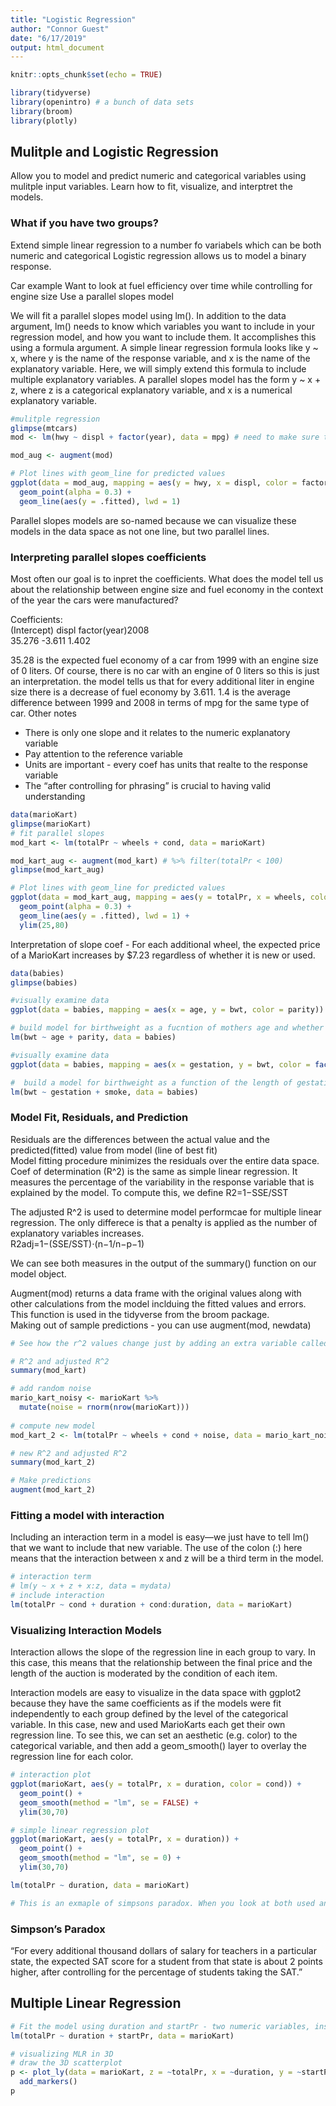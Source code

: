 ```yaml
---
title: "Logistic Regression"
author: "Connor Guest"
date: "6/17/2019"
output: html_document
---
```


```r
knitr::opts_chunk$set(echo = TRUE)
```

```r
library(tidyverse)
library(openintro) # a bunch of data sets
library(broom)
library(plotly)
```


## Mulitple and Logistic Regression

Allow you to model and predict numeric and categorical variables using mulitple input variables.
Learn how to fit, visualize, and interptret the models.

### What if you have two groups?
Extend simple linear regression to a number fo variabels which can be both numeric and categorical
Logistic regression allows us to model a binary response.

Car example
Want to look at fuel efficiency over time while controlling for engine size
Use a parallel slopes model

We will fit a parallel slopes model using lm(). In addition to the data argument, lm() needs to know which variables you want to include in your regression model, and how you want to include them. It accomplishes this using a formula argument. A simple linear regression formula looks like y ~ x, where y is the name of the response variable, and x is the name of the explanatory variable. Here, we will simply extend this formula to include multiple explanatory variables. A parallel slopes model has the form y ~ x + z, where z is a categorical explanatory variable, and x is a numerical explanatory variable.

```r
#mulitple regression
glimpse(mtcars)
mod <- lm(hwy ~ displ + factor(year), data = mpg) # need to make sure that r recognizes year as a categorical variable which is why you must use factor() 

mod_aug <- augment(mod)

# Plot lines with geom_line for predicted values
ggplot(data = mod_aug, mapping = aes(y = hwy, x = displ, color = factor.year.)) +
  geom_point(alpha = 0.3) +
  geom_line(aes(y = .fitted), lwd = 1)
```

Parallel slopes models are so-named because we can visualize these models in the data space as not one line, but two parallel lines. 

### Interpreting parallel slopes coefficients
Most often our goal is to inpret the coefficients. What does the model tell us about the relationship between engine size and fuel economy in the context of the year the cars were manufactured?  

Coefficients:  
     (Intercept)             displ  factor(year)2008    
          35.276            -3.611             1.402  
          
35.28 is the expected fuel economy of a car from 1999 with an engine size of 0 liters. Of course, there is no car with an engine of 0 liters so this is just an interpretation. the model tells us that for every additional liter in engine size there is a decrease of fuel economy by 3.611. 1.4 is the average difference between 1999 and 2008 in terms of mpg for the same type of car.
Other notes  

* There is only one slope and it relates to the numeric explanatory variable
* Pay attention to the reference variable
* Units are important - every coef has units that realte to the response variable 
* The "after controlling for phrasing" is crucial to having valid understanding

```r
data(marioKart)
glimpse(marioKart)
# fit parallel slopes
mod_kart <- lm(totalPr ~ wheels + cond, data = marioKart)

mod_kart_aug <- augment(mod_kart) # %>% filter(totalPr < 100)
glimpse(mod_kart_aug)

# Plot lines with geom_line for predicted values
ggplot(data = mod_kart_aug, mapping = aes(y = totalPr, x = wheels, color = cond)) +
  geom_point(alpha = 0.3) +
  geom_line(aes(y = .fitted), lwd = 1) +
  ylim(25,80)
```
Interpretation of slope coef - For each additional wheel, the expected price of a MarioKart increases by $7.23 regardless of whether it is new or used.


```r
data(babies)
glimpse(babies)

#visually examine data
ggplot(data = babies, mapping = aes(x = age, y = bwt, color = parity)) + geom_point()

# build model for birthweight as a fucntion of mothers age and whether or not it is her first child
lm(bwt ~ age + parity, data = babies)

#visually examine data
ggplot(data = babies, mapping = aes(x = gestation, y = bwt, color = factor(smoke))) + geom_point(alpha = .6)

#  build a model for birthweight as a function of the length of gestation and the mother's smoking status
lm(bwt ~ gestation + smoke, data = babies)


```

### Model Fit, Residuals, and Prediction

Residuals are the differences between the actual value and the predicted(fitted) value from model (line of best fit)    
Model fitting procedure minimizes the residuals over the entire data space.  
Coef of determination (R^2) is the same as simple linear regression. It measures the percentage of the variability in the response variable that is explained by the model. To compute this, we define
R2=1−SSE/SST

The adjusted R^2 is used to determine model performcae for multiple linear regression. The only differece is that a penalty is applied as the number of explanatory variables increases.   
R2adj=1−(SSE/SST)⋅(n−1/n−p−1)
  
We can see both measures in the output of the summary() function on our model object.

Augment(mod) returns a data frame with the original values along with other calculations from the model inclduing the fitted values and errors. This function is used in the tidyverse from the broom package.  
Making out of sample predictions - you can use augment(mod, newdata)

```r
# See how the r^2 values change just by adding an extra variable called noise to the marioKart dataset

# R^2 and adjusted R^2
summary(mod_kart)

# add random noise
mario_kart_noisy <- marioKart %>%
  mutate(noise = rnorm(nrow(marioKart)))
  
# compute new model
mod_kart_2 <- lm(totalPr ~ wheels + cond + noise, data = mario_kart_noisy)

# new R^2 and adjusted R^2
summary(mod_kart_2)

# Make predictions
augment(mod_kart_2)

```

### Fitting a model with interaction
Including an interaction term in a model is easy—we just have to tell lm() that we want to include that new variable. The use of the colon (:) here means that the interaction between x and z will be a third term in the model.
```r
# interaction term
# lm(y ~ x + z + x:z, data = mydata)
# include interaction
lm(totalPr ~ cond + duration + cond:duration, data = marioKart)

```
### Visualizing Interaction Models
Interaction allows the slope of the regression line in each group to vary. In this case, this means that the relationship between the final price and the length of the auction is moderated by the condition of each item.   

Interaction models are easy to visualize in the data space with ggplot2 because they have the same coefficients as if the models were fit independently to each group defined by the level of the categorical variable. In this case, new and used MarioKarts each get their own regression line. To see this, we can set an aesthetic (e.g. color) to the categorical variable, and then add a geom_smooth() layer to overlay the regression line for each color.

```r
# interaction plot
ggplot(marioKart, aes(y = totalPr, x = duration, color = cond)) + 
  geom_point() + 
  geom_smooth(method = "lm", se = FALSE) +
  ylim(30,70)

# simple linear regression plot
ggplot(marioKart, aes(y = totalPr, x = duration)) + 
  geom_point() + 
  geom_smooth(method = "lm", se = 0) +
  ylim(30,70)

lm(totalPr ~ duration, data = marioKart)

# This is an exmaple of simpsons paradox. When you look at both used and new combined, the total price goes down with duration. But looking at them seperately shows what is really happening. 
```
### Simpson's Paradox

"For every additional thousand dollars of salary for teachers in a particular state, the expected SAT score for a student from that state is about 2 points higher, after controlling for the percentage of students taking the SAT."

## Multiple Linear Regression

```r
# Fit the model using duration and startPr - two numeric variables, instead of a categorical
lm(totalPr ~ duration + startPr, data = marioKart)

# visualizing MLR in 3D
# draw the 3D scatterplot
p <- plot_ly(data = marioKart, z = ~totalPr, x = ~duration, y = ~startPr, opacity = 0.6) %>%
  add_markers() 
p
```










